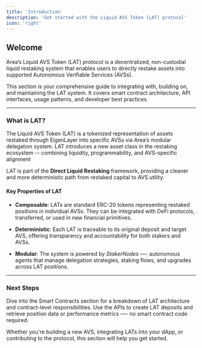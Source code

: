 ```yaml
---
title: 'Introduction'
description: 'Get started with the Liquid AVS Token (LAT) protocol'
icon: 'right'
---
```


## Welcome

Area’s Liquid AVS Token (LAT) protocol is a decentralized, non-custodial liquid restaking system that enables users to directly restake assets into supported Autonomous Verifiable Services (AVSs).

This section is your comprehensive guide to integrating with, building on, and maintaining the LAT system. It covers smart contract architecture, API interfaces, usage patterns, and developer best practices.

---

### What is LAT?

The Liquid AVS Token (LAT) is a tokenized representation of assets restaked through EigenLayer into specific AVSs via Area’s modular delegation system. LAT introduces a new asset class in the restaking ecosystem -- combining liquidity, programmability, and AVS-specific alignment

LAT is part of the **Direct Liquid Restaking** framework, providing a cleaner and more deterministic path from restaked capital to AVS utility.

#### Key Properties of LAT

- **Composable**: LATs are standard ERC-20 tokens representing restaked positions in individual AVSs. They can be integrated with DeFi protocols, transferred, or used in new financial primitives.

- **Deterministic**: Each LAT is traceable to its original deposit and target AVS, offering transparency and accountability for both stakers and AVSs.

- **Modular**: The system is powered by *StakerNodes* —- autonomous agents that manage delegation strategies, staking flows, and upgrades across LAT positions.

---

### Next Steps

<CardGroup cols={2}>
<Card title='Explore the Contracts' icon='file-contract' href='/developers/smart-contracts'>
    Dive into the Smart Contracts section for a breakdown of LAT architecture and contract-level responsibilities.
</Card>

<Card title='Use the APIs' icon='webhook' href='/developers/api-reference'>
    Use the APIs to create LAT deposits and retrieve position data or performance metrics —- no smart contract code required.
</Card>
</CardGroup>

Whether you're building a new AVS, integrating LATs into your dApp, or contributing to the protocol, this section will help you get started.
